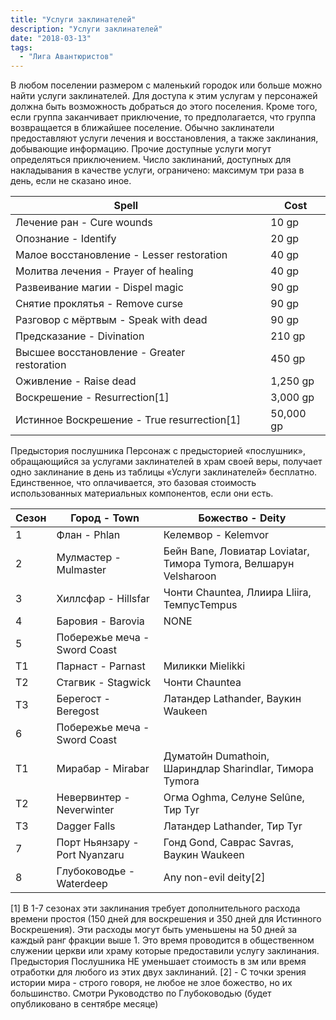 ```yaml
---
title: "Услуги заклинателей"
description: "Услуги заклинателей"
date: "2018-03-13"
tags:
  - "Лига Авантюристов"
---
```


В любом поселении размером с маленький городок или больше можно найти услуги заклинателей. Для доступа к этим услугам у персонажей должна быть возможность добраться до этого поселения. Кроме того, если группа заканчивает приключение, то предполагается, что группа возвращается в ближайшее поселение. Обычно заклинатели предоставляют услуги лечения и восстановления, а также заклинания, добывающие информацию. Прочие доступные услуги могут определяться приключением. Число заклинаний, доступных для накладывания в качестве услуги, ограничено: максимум три раза в день, если не сказано иное.

| Spell                                                | Cost      |
| ---------------------------------------------------- | --------- |
| Лечение ран - Cure wounds                            | 10 gp     |
| Опознание - Identify                                 | 20 gp     |
| Малое восстановление - Lesser restoration            | 40 gp     |
| Молитва лечения - Prayer of healing                  | 40 gp     |
| Развеивание магии - Dispel magic                     | 90 gp     |
| Снятие проклятья - Remove curse                      | 90 gp     |
| Разговор с мёртвым - Speak with dead                 | 90 gp     |
| Предсказание - Divination                            | 210 gp    |
| Высшее восстановление - Greater restoration          | 450 gp    |
| Оживление - Raise dead                               | 1,250 gp  |
| Воскрешение - Resurrection[1]                        | 3,000 gp  |
| Истинное Воскрешение - True resurrection[1]          | 50,000 gp |

Предыстория послушника Персонаж с предысторией «послушник», обращающийся за услугами заклинателей в храм своей веры, получает одно заклинание в день из таблицы «Услуги заклинателей» бесплатно. Единственное, что оплачивается, это базовая стоимость использованных материальных компонентов, если они есть.

| Сезон | Город - Town                  | Божество - Deity                                                 |
| ----- | ----------------------------- | ---------------------------------------------------------------- |
| 1     | Флан - Phlan                  | Келемвор - Kelemvor                                              |
| 2     | Мулмастер - Mulmaster         | Бейн Bane, Ловиатар Loviatar, Тимора Tymora, Велшарун Velsharoon |
| 3     | Хиллсфар - Hillsfar           | Чонти Chauntea, Ллиира Lliira, ТемпусTempus                      |
| 4     | Баровия - Barovia             | NONE                                                             |
| 5     | Побережье меча - Sword Coast  |                                                                  |
| T1    | Парнаст - Parnast             | Миликки Mielikki                                                 |
| T2    | Стагвик - Stagwick            | Чонти Chauntea                                                   |
| T3    | Берегост - Beregost           | Латандер Lathander, Ваукин Waukeen                               |
| 6     | Побережье меча - Sword Coast  |                                                                  |
| T1    | Мирабар - Mirabar             | Думатойн Dumathoin, Шариндлар Sharindlar, Тимора Tymora          |
| T2    | Невервинтер - Neverwinter     | Огма Oghma, Селуне Selûne, Тир Tyr                               |
| T3    | Dagger Falls                  | Латандер Lathander, Тир Tyr                                      |
| 7     | Порт Ньянзару - Port Nyanzaru | Гонд Gond, Саврас Savras, Ваукин Waukeen                         |
| 8     | Глубоководье - Waterdeep      | Any non-evil deity[2]                                            |

\[1\] В 1-7 сезонах эти заклинания требует дополнительного расхода времени простоя (150 дней для воскрешения и 350 дней для Истинного Воскрешения). Эти расходы могут быть уменьшены на 50 дней за каждый ранг фракции выше 1. Это время проводится в общественном служении церкви или храму которые предоставили услугу заклинания. Предыстория Послушника НЕ уменьшает стоимость в зм или время отработки для любого из этих двух заклинаний. \[2\] - С точки зрения истории мира - строго говоря, не любое не злое божество, но их большинство. Смотри Руководство по Глубоководью (будет опубликовано в сентябре месяце)
